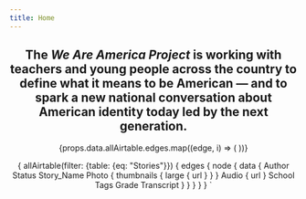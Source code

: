 ```yaml
---
title: Home
---
```



<ThemeProvider theme={theme}>
<Header/>
<PageContainer>

## The *We Are America Project* is working with teachers and young people across the country to define what it means to be American — and to spark a new national conversation about American identity today led by the next generation. 

<Gallery>
{props.data.allAirtable.edges.map((edge, i) => (
    <StoryCard
        photoUrl={edge.node.data.Photo[0].thumbnails.large.url}
        title={edge.node.data.Story_Name}
        author={edge.node.data.Author}
    />
))}
</Gallery>
</PageContainer>
</ThemeProvider>


{
  allAirtable(filter: {table: {eq: "Stories"}}) {
    edges {
      node {
        data {
          Author
          Status
          Story_Name
          Photo {
            thumbnails {
              large {
                url
              }
            }
          }
          Audio {
            url
          }
          School
          Tags
          Grade
          Transcript
        }
      }
    }
  }
}
`